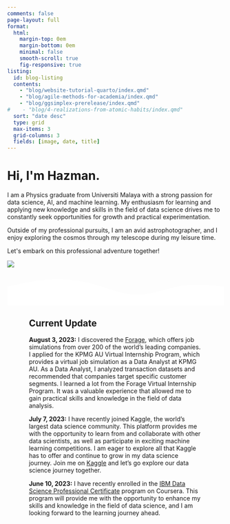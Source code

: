 ```yaml
---
comments: false
page-layout: full
format:
  html: 
    margin-top: 0em
    margin-bottom: 0em
    minimal: false
    smooth-scroll: true
    fig-responsive: true
listing:
  id: blog-listing
  contents:   
    - "blog/website-tutorial-quarto/index.qmd"
    - "blog/agile-methods-for-academia/index.qmd"
    - "blog/ggsimplex-prerelease/index.qmd"
#    - "blog/4-realizations-from-atomic-habits/index.qmd"
  sort: "date desc"
  type: grid
  max-items: 3
  grid-columns: 3
  fields: [image, date, title]
---
```


::: column-screen
```{=html}
<link rel="stylesheet" href="html/landing_page_styles.css">

<div class="gradient_bg">
    <div class="hero section_padding">
        <div class="hero_content">
            <h1>Hi, I'm <span class="gradient_text">Hazman</span>.</h1>
            <p>I am a Physics graduate from Universiti Malaya with a strong passion for data science,             AI, and machine learning. My enthusiasm for learning and applying new knowledge and skills             in the field of data science drives me to constantly seek opportunities for growth and                practical experimentation. 
            </p>
            <p>Outside of my professional pursuits, I am an avid astrophotographer, and I enjoy                     exploring the cosmos through my telescope during my leisure time.   
            </p>
            <p>Let's embark on this professional adventure together!
            </p>

        </div>
        <div class="hero_image">
            <img src="/img/Hazman_Front.png"/>
        </div>
        <div id="dot_container">
        </div>
    </div>
    <svg id="bottom_wave" xmlns="http://www.w3.org/2000/svg" viewBox="0 0 1440 250">
        <path
                fill="#fff"
                fill-opacity="1"
                d="M0,128L48,117.3C96,107,192,85,288,80C384,75,480,85,576,112C672,139,768,181,864,181.3C960,181,1056,139,1152,122.7C1248,107,1344,117,1392,122.7L1440,128L1440,320L1392,320C1344,320,1248,320,1152,320C1056,320,960,320,864,320C768,320,672,320,576,320C480,320,384,320,288,320C192,320,96,320,48,320L0,320Z"
        ></path>
    </svg>
</div>


<script src="html/jquery.min.js"></script>
<script src="html/TweenMax.min.js"></script>
<script src="html/parallax.js"></script>
```
::: {#news}
</html>

<head>

```{=html}
<style>
.container {
  width: 80%;
  margin: auto;
}
</style>
```
</head>

<body>

::: container
<h2>Current Update</h2>

<p><strong>August 3, 2023:</strong> I discovered the <a href="https://www.theforage.com/virtual-internships">Forage</a>, which offers job simulations from over 200 of the world's leading companies. I applied for the KPMG AU Virtual Internship Program, which provides a virtual job simulation as a Data Analyst at KPMG AU. As a Data Analyst, I analyzed transaction datasets and recommended that companies target specific customer segments. I learned a lot from the Forage Virtual Internship Program. It was a valuable experience that allowed me to gain practical skills and knowledge in the field of data analysis.</p>

<p><strong>July 7, 2023:</strong> I have recently joined Kaggle, the world's largest data science community. This platform provides me with the opportunity to learn from and collaborate with other data scientists, as well as participate in exciting machine learning competitions. I am eager to explore all that Kaggle has to offer and continue to grow in my data science journey. Join me on <a href="https://www.kaggle.com/hazmannaim">Kaggle</a> and let's go explore our data science journey together.</p>

<p><strong>June 10, 2023:</strong> I have recently enrolled in the <a href="https://www.coursera.org/professional-certificates/ibm-data-science">IBM Data Science Professional Certificate</a> program on Coursera. This program will provide me with the opportunity to enhance my skills and knowledge in the field of data science, and I am looking forward to the learning journey ahead.</p>
:::

</body>

</html>
:::
:::

